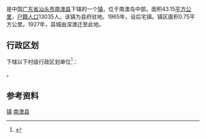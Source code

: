 {{中国乡级行政区|44/05/23/100/000}}
'''{{PAGENAMEBASE}}'''是中国[[广东省|广东省]][[汕头市|汕头市]][[南澳县|南澳县]]下辖的一个[[镇|镇]]，位于南澳岛中部。面积43.15[[平方公里|平方公里]]，[[户籍人口|户籍人口]]13035人。该镇为县府驻地。1965年，设后宅镇。镇区面积0.75平方公里。1927年，县城由深澳迁至此地。

== 行政区划 ==
{{PAGENAMEBASE}}下辖以下村级行政区划单位<ref>{{PRC admin/ref sgc|44/05/23/100/000}}</ref>：

{{PRC admin/children|44/05/23/100/000}}。

== 参考资料 ==
{{reflist}}

{{广东省南澳县行政区划}}
[[category:南澳县行政区划|镇]]
[[category:汕头建制镇|南澳县]]